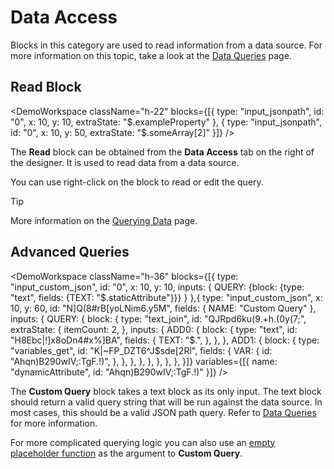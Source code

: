
# Data Access

Blocks in this category are used to read information from a data source. For more information on this topic, take a look at the [Data Queries](/docs/data-queries) page.

## Read Block

<DemoWorkspace className="h-22" blocks={[{ type: "input_jsonpath", id: "0", x: 10, y: 10, extraState: "$.exampleProperty" }, { type: "input_jsonpath", id: "0", x: 10, y: 50, extraState: "$.someArray[2]" }]} />

The **Read** block can be obtained from the **Data Access** tab on the right of the designer. It is used to read data from a data source.

You can use right-click on the block to read or edit the query.

> [!tip]
>
> More information on the [Querying Data](/docs/data-queries) page.

## Advanced Queries

<DemoWorkspace className="h-36" blocks={[{ type: "input_custom_json", id: "0", x: 10, y: 10, inputs: { QUERY: {block: {type: "text", fields: {TEXT: "$.staticAttribute"}}} } },{
    type: "input_custom_json",
    x: 10,
    y: 60,
    id: "N]Q(8#rB[yoLNim6.y5M",
    fields: { NAME: "Custom Query" },
    inputs: {
        QUERY: {
            block: {
                type: "text_join",
                id: "QJRpd6ku(9.+h.(0y(7;",
                extraState: {
                    itemCount: 2,
                },
                inputs: {
                    ADD0: {
                        block: {
                            type: "text",
                            id: "H8Ebc|!]x8oDn4#x%]BA",
                            fields: {
                                TEXT: "$.",
                            },
                        },
                    },
                    ADD1: {
                        block: {
                            type: "variables_get",
                            id: "K|~FP_DZT6^J$sde[2Rl",
                            fields: {
                                VAR: {
                                    id: "Ahqn)B290wIV;:TgF.!)",
                                },
                            },
                        },
                    },
                },
            },
        },
    },
}]} variables={[{ name: "dynamicAttribute", id: "Ahqn)B290wIV;:TgF.!)" }]} />

The **Custom Query** block takes a text block as its only input. The text block should return a valid query string that will be run against the data source. In most cases, this should be a valid JSON path query. Refer to [Data Queries](/docs/data-queries) for more information.

For more complicated querying logic you can also use an [empty placeholder function](/docs/advanced/transformations#applying-complex-transformations-with-placeholder-functions) as the argument to **Custom Query**.